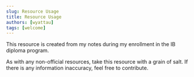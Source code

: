 ```yaml
---
slug: Resource Usage
title: Resource Usage
authors: [wyattau]
tags: [welcome]
---
```


This resource is created from my notes during my enrollment in the IB diploma program.

<!-- truncate -->

As with any non-official resources, take this resource with a grain of salt. If there is any information inaccuracy, feel free to contribute.
